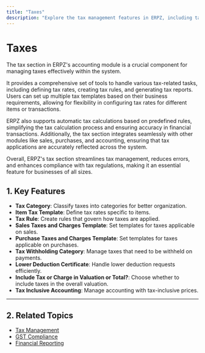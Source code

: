 ```yaml
---
title: "Taxes"
description: "Explore the tax management features in ERPZ, including tax rates, rules, and reporting."
---
```


# Taxes

The tax section in ERPZ's accounting module is a crucial component for managing taxes effectively within the system.

It provides a comprehensive set of tools to handle various tax-related tasks, including defining tax rates, creating tax rules, and generating tax reports. Users can set up multiple tax templates based on their business requirements, allowing for flexibility in configuring tax rates for different items or transactions.

ERPZ also supports automatic tax calculations based on predefined rules, simplifying the tax calculation process and ensuring accuracy in financial transactions. Additionally, the tax section integrates seamlessly with other modules like sales, purchases, and accounting, ensuring that tax applications are accurately reflected across the system.

Overall, ERPZ's tax section streamlines tax management, reduces errors, and enhances compliance with tax regulations, making it an essential feature for businesses of all sizes.

## 1. Key Features

- **Tax Category**: Classify taxes into categories for better organization.
- **Item Tax Template**: Define tax rates specific to items.
- **Tax Rule**: Create rules that govern how taxes are applied.
- **Sales Taxes and Charges Template**: Set templates for taxes applicable on sales.
- **Purchase Taxes and Charges Template**: Set templates for taxes applicable on purchases.
- **Tax Withholding Category**: Manage taxes that need to be withheld on payments.
- **Lower Deduction Certificate**: Handle lower deduction requests efficiently.
- **Include Tax or Charge in Valuation or Total?**: Choose whether to include taxes in the overall valuation.
- **Tax Inclusive Accounting**: Manage accounting with tax-inclusive prices.
---

## 2. Related Topics

- [Tax Management]()
- [GST Compliance]()
- [Financial Reporting]()
